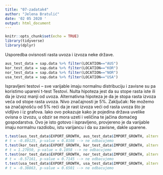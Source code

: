 ---
title: "07-zadatak4"
author: "Jelena Bratulić"
date: '02 05 2020 '
output: html_document
---
```{r setup, include=FALSE}
knitr::opts_chunk$set(echo = TRUE)
library(tidyverse)
library(dplyr)
```

Usporedba ovisnosti rasta uvoza i izvoza neke države.

```{r podaci}
aus_test_data = sap.data %>% filter(LOCATION=="AUS")
kor_test_data = sap.data %>% filter(LOCATION=="KOR")
nor_test_data = sap.data %>% filter(LOCATION=="NOR")
usa_test_data = sap.data %>% filter(LOCATION=="USA")
```
Ispravljeni testovi -- sve varijable imaju normalnu distribuciju i zavisne su pa koristimo upareni t-test
Testovi. 
Nulta hipoteza jest da su stope rasta iste ili da je izvoz manji od uvoza.
Alternativna hipoteza je da je stopa rasta izvoza veća od stope rasta uvoza. 
Nivo značajnosti je 5%.
Zaključak: Ne možemo sa značajnošću od 5% reći da je rast izvoza veći od rasta uvoza što je vidljivo i iz grafova. Iako ovo pokazuje kako je pojedina država uvelike ovisna o izvozu, u obzir se mora uzeti i veličina te jačina domaćeg gospodarstva.
Ovo je isto gotovo i ispravljeno, provjereno je da varijable imaju normalnu razdiobu, istu varijancu i da su zavisne, dakle uparene.
```{r testovi}
t.test(aus_test_data$EXPORT_GROWTH, aus_test_data$IMPORT_GROWTH, alternative = 'greater', paired = T, var.equal = F)
# t = -0.89125, p-value = 0.8108 --> ne odbacujemo
t.test(kor_test_data$EXPORT_GROWTH, kor_test_data$IMPORT_GROWTH, alternative = 'greater', paired = T, var.equal = T)
# t = 1.27050, p-value = 0.1058 --> ne odbacujemo
t.test(nor_test_data$EXPORT_GROWTH, nor_test_data$IMPORT_GROWTH, alternative = 'greater', paired = T, var.equal = T)
# t = -0.57161, p-value = 0.7145 --> ne odbacujemo
t.test(usa_test_data$EXPORT_GROWTH, usa_test_data$IMPORT_GROWTH, alternative = 'greater', paired = T, var.equal = T)
# t = -0.38863, p-value = 0.6501 --> ne odbacujemo

```
